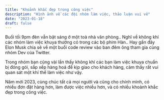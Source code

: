 ```yaml
---
title: "Khoảnh khắc đẹp trong công việc"
description: "Hình ảnh về các đội nhóm làm việc, thảo luận vui vẻ"
date: "2023-01-18"
draft: false
---
```


Buổi tối 9pm đèn vẫn bật sáng ở một toà nhà văn phòng..
Nghĩ về không khí các nhóm làm việc khuya thường có trong các bộ phim Hàn..
Hay gần đây Elon Musk chia sẽ về một buổi code review vào ban đêm ông tham gia cùng nhóm Dev của Twitter.

Trong nhóm bạn cũng vài lần thấy không khí các bạn làm việc khuya chuẩn bị đóng gói, sắp xếp hàng hoá để kịp giao cho khách hàng, cảm thấy rất vui quan sát một khí thế làm việc như vậy.

Năm mới 2023, cùng chúc tất cả mọi người và cũng cho chính mình, có nhiều đơn đặt hàng hơn, làm được việc nhiều hơn, và có nhiều khoảnh khắc đẹp trong công việc.
